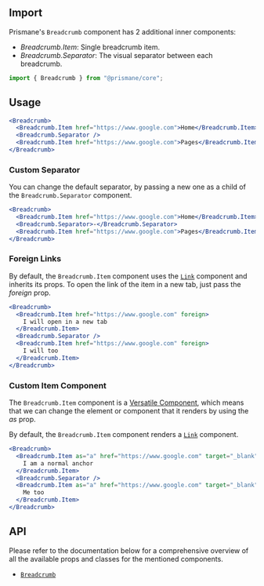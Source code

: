 ## Import

Prismane's `Breadcrumb` component has 2 additional inner components:

- _Breadcrumb.Item_: Single breadcrumb item.
- _Breadcrumb.Separator_: The visual separator between each breadcrumb.

```js
import { Breadcrumb } from "@prismane/core";
```

## Usage

```jsx preview
<Breadcrumb>
  <Breadcrumb.Item href="https://www.google.com">Home</Breadcrumb.Item>
  <Breadcrumb.Separator />
  <Breadcrumb.Item href="https://www.google.com">Pages</Breadcrumb.Item>
</Breadcrumb>
```

### Custom Separator

You can change the default separator, by passing a new one as a child of the `Breadcrumb.Separator` component.

```jsx preview
<Breadcrumb>
  <Breadcrumb.Item href="https://www.google.com">Home</Breadcrumb.Item>
  <Breadcrumb.Separator>-</Breadcrumb.Separator>
  <Breadcrumb.Item href="https://www.google.com">Pages</Breadcrumb.Item>
</Breadcrumb>
```

### Foreign Links

By default, the `Breadcrumb.Item` component uses the [`Link`](/docs/components/link) component and inherits its props. To open the link of the item in a new tab, just pass the _foreign_ prop.

```jsx preview
<Breadcrumb>
  <Breadcrumb.Item href="https://www.google.com" foreign>
    I will open in a new tab
  </Breadcrumb.Item>
  <Breadcrumb.Separator />
  <Breadcrumb.Item href="https://www.google.com" foreign>
    I will too
  </Breadcrumb.Item>
</Breadcrumb>
```

### Custom Item Component

The `Breadcrumb.Item` component is a [Versatile Component](/docs/getting-started/versatile-components), which means that we can change the element or component that it renders by using the _as_ prop.

By default, the `Breadcrumb.Item` component renders a [`Link`](/docs/components/link) component.

```jsx preview
<Breadcrumb>
  <Breadcrumb.Item as="a" href="https://www.google.com" target="_blank">
    I am a normal anchor
  </Breadcrumb.Item>
  <Breadcrumb.Separator />
  <Breadcrumb.Item as="a" href="https://www.google.com" target="_blank">
    Me too
  </Breadcrumb.Item>
</Breadcrumb>
```

## API

Please refer to the documentation below for a comprehensive overview of all the available props and classes for the mentioned components.

- [`Breadcrumb`](/docs/components-api/navigation/breadcrumb-api)
